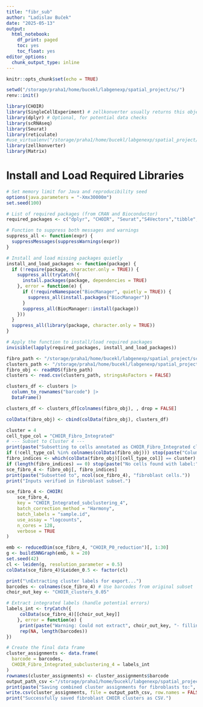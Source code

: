 ```yaml
---
title: "fibr_sub"
author: "Ladislav Buček"
date: "2025-05-13"
output: 
  html_notebook:
    df_print: paged
    toc: yes
    toc_float: yes
editor_options: 
  chunk_output_type: inline
---
```


```r
knitr::opts_chunk$set(echo = TRUE)
```

```r
setwd("/storage/praha1/home/bucekl/labgenexp/spatial_project/sc/")
renv::init()
```

```r
library(CHOIR)
library(SingleCellExperiment) # zellkonverter usually returns this object type
library(dplyr) # Optional, for potential data checks
library(scRNAseq)
library(Seurat)
library(reticulate)
#use_virtualenv("/storage/praha1/home/bucekl/labgenexp/spatial_project/venv", required = TRUE)
library(zellkonverter)
library(Matrix)

```

# **Install and Load Required Libraries**
```r
# Set memory limit for Java and reproducibility seed
options(java.parameters = "-Xmx30000m")
set.seed(100)

# List of required packages (from CRAN and Bioconductor)
required_packages <- c("dplyr", "CHOIR", "Seurat","S4Vectors","tibble","scran","igraph","leiden")

# Function to suppress both messages and warnings
suppress_all <- function(expr) {
  suppressMessages(suppressWarnings(expr))
}

# Install and load missing packages quietly
install_and_load_packages <- function(package) {
  if (!require(package, character.only = TRUE)) {
    suppress_all(tryCatch({
      install.packages(package, dependencies = TRUE)
    }, error = function(e) {
      if (!requireNamespace("BiocManager", quietly = TRUE)) {
        suppress_all(install.packages("BiocManager"))
      }
      suppress_all(BiocManager::install(package))
    }))
  }
  suppress_all(library(package, character.only = TRUE))
}

# Apply the function to install/load required packages
invisible(lapply(required_packages, install_and_load_packages))
```

```r
fibro_path <- "/storage/praha1/home/bucekl/labgenexp/spatial_project/sc/sce_with_CHOIR.rds"
clusters_path <- "/storage/praha1/home/bucekl/labgenexp/spatial_project/sc/data/GSE181919/processed/choir_intermediate/fibroblasts_choir_clusters_both.csv"
fibro_obj <- readRDS(fibro_path)
clusters <- read.csv(clusters_path, stringsAsFactors = FALSE)
```

```r
clusters_df <- clusters |>
  column_to_rownames("barcode") |>
  DataFrame()

clusters_df <- clusters_df[colnames(fibro_obj), , drop = FALSE]

colData(fibro_obj) <- cbind(colData(fibro_obj), clusters_df)

```

```r
cluster = 4
cell_type_col = "CHOIR_Fibro_Integrated"
# --- Subset to Cluster 4 ---
print(paste("Subsetting to cells annotated as CHOIR_Fibro_Integrated cluster", cluster))
if (!cell_type_col %in% colnames(colData(fibro_obj))) stop(paste("Column '", cell_type_col, "' not found."))
fibro_indices <- which(colData(fibro_obj)[[cell_type_col]] == cluster)
if (length(fibro_indices) == 0) stop(paste("No cells found with label:", cluster))
sce_fibro_4 <- fibro_obj[, fibro_indices]
print(paste("Subsetted to", ncol(sce_fibro_4), "fibroblast cells."))
print("Inputs verified in fibroblast subset.")
```
```r
sce_fibro_4 <- CHOIR(
    sce_fibro_4,
    key = "CHOIR_Integrated_subclustering_4",
    batch_correction_method = "Harmony",
    batch_labels = "sample.id",
    use_assay = "logcounts",
    n_cores = 128,
    verbose = TRUE
)
```
```r
emb <- reducedDim(sce_fibro_4, "CHOIR_P0_reduction")[, 1:30]
g <- buildSNNGraph(emb, k = 20)
set.seed(42)
cl <- leiden(g, resolution_parameter = 0.5)
colData(sce_fibro_4)$Leiden_0.5 <- factor(cl)


```

```r
print("\nExtracting cluster labels for export...")
barcodes <- colnames(sce_fibro_4) # Use barcodes from original subset
choir_out_key <- "CHOIR_clusters_0.05"

# Extract integrated labels (handle potential errors)
labels_int <- tryCatch({
     colData(sce_fibro_4)[[choir_out_key]]
    }, error = function(e) {
     print(paste("Warning: Could not extract", choir_out_key, "- filling with NA"))
     rep(NA, length(barcodes))
})

# Create the final data frame
cluster_assignments <- data.frame(
  barcode = barcodes,
  CHOIR_Fibro_Integrated_subclustering_4 = labels_int
)
rownames(cluster_assignments) <- cluster_assignments$barcode
output_path_csv <-"/storage/praha1/home/bucekl/labgenexp/spatial_project/sc/data/GSE181919/processed/choir_intermediate/fibroblasts_choir_subclustering_4_integrated.csv"
print(paste("Saving combined cluster assignments for fibroblasts to:", output_path_csv))
write.csv(cluster_assignments, file = output_path_csv, row.names = FALSE, quote = FALSE)
print("Successfully saved fibroblast CHOIR clusters as CSV.")
```


